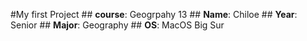 #My first Project
## **course**: Geogrpahy 13
## **Name**: Chiloe
## **Year**: Senior
## **Major**: Geography 
## **OS**: MacOS Big Sur